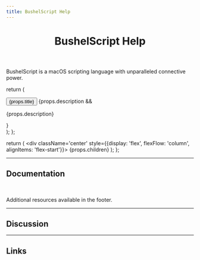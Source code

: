 ```yaml
---
title: BushelScript Help
---
```




<header className='center' style={{marginBottom: '2vh'}}>
  <h1>BushelScript Help</h1>
</header>

<DocSectionList>
  <p className='center'>BushelScript is a macOS scripting language with unparalleled connective power.</p>
  <DocSectionLink to='https://bushelscript.github.io/about/' title='About BushelScript'/>
</DocSectionList>

  return (
    <div className='DocSectionLink'>
      <Button variant='outline-primary' href={props.to}>{props.title}</Button>
      {props.description && <p className='Description'>{props.description}</p>}
    </div>
  );
};

  return (
    <div className='center' style={{display: 'flex', flexFlow: 'column', alignItems: 'flex-start'}}>
      {props.children}
    </div>
  );
};

<hr/>
<h2 className='center'>Documentation</h2>

<DocSectionList>
  <DocSectionLink to='docs/tutorial' title='Quick Tutorial' description='Teaches the language quickly and glosses over some details'/>
  <DocSectionLink to='docs/ref' title='Reference' description='Detailed language and runtime documentation'/>
  <DocSectionLink to='docs/integration' title='Integration' description='Additional guides on integrating BushelScript with existing tools'/>
  <DocSectionLink to='docs/internal' title='Internals' description='Documentation for file formats, the language module API, etc.'/>
</DocSectionList>

<br/>

<p className='center'>Additional resources available in the footer.</p>

<hr/>
<h2 className='center'>Discussion</h2>

<DocSectionList>
  <DocSectionLink to='https://github.com/BushelScript/BushelScript/discussions' title='GitHub Discussions' description='A public forum board for Q&A and other relevant discussions'/>
  <DocSectionLink to='https://discord.gg/xdyCK9t' title='Discord' description='An instant chat community not indexed by search engines'/>
</DocSectionList>


<hr/>
<h2 className='center'>Links</h2>

<DocSectionList>
  <DocSectionLink to='https://bushelscript.github.io' title='Main Site' description=''/>
  <DocSectionLink to='https://github.com/BushelScript/BushelScript' title='Source Code on GitHub' description=''/>
</DocSectionList>

